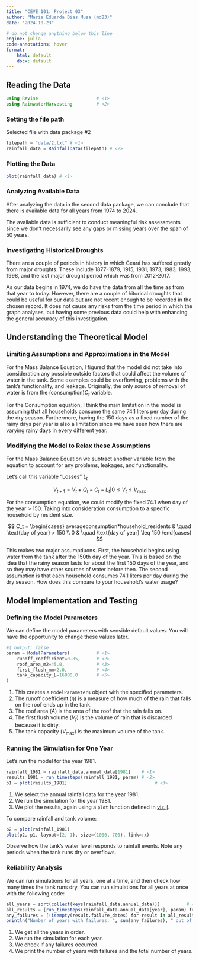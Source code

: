```yaml
---
title: "CEVE 101: Project 03"
author: "Maria Eduarda Dias Musa (md83)"
date: "2024-10-23"

# do not change anything below this line
engine: julia
code-annotations: hover
format:
    html: default
    docx: default
---
```


## Reading the Data 

```julia
using Revise                      # <1>
using RainwaterHarvesting         # <2>
```


### Setting the file path

Selected file with data package #2

```julia
filepath = "data/2.txt" # <1>   
rainfall_data = RainfallData(filepath) # <2>
```

### Plotting the Data

```julia
plot(rainfall_data) # <1>
```


### Analyzing Available Data

After analyzing the data in the second data package, we can conclude that there is available data for all years from 1974 to 2024.

The available data is sufficient to conduct meaningful risk assessments since we don't necessarily see any gaps or missing years over the span of 50 years.

### Investigating Historical Droughts  

There are a couple of periods in history in which Ceará has suffered greatly from major droughts. These include 1877-1879, 1915, 1931, 1973, 1983, 1993, 1998, and the last major drought period which was from 2012-2017. 

As our data begins in 1974, we do have the data from all the time as from that year to today. However, there are a couple of hitorical droughts that could be useful for our data but are not recent enough to be recorded in the chosen record. It does not cause any risks from the time period in which the graph analyses, but having some previous data could help with enhancing the general accuracy of this investigation. 

## Understanding the Theoretical Model

### Limiting Assumptions and Approximations in the Model

For the Mass Balance Equation, I figured that the model did not take into consideration any possible outside factors that could affect the volume of water in the tank. Some examples could be overflowing, problems with the tank's functionality, and leakage. Originally, the only source of removal of water is from the (consumption)$C_t$ variable. 

For the Consumption equation, I think the main limitation in the model is assuming that all households consume the same 74.1 liters per day during the dry season. Furthermore, having the 150 days as a fixed number of the rainy days per year is also a limitation since we have seen how there are varying rainy days in every different year. 


### Modifying the Model to Relax these Assumptions

For the Mass Balance Equation we subtract another variable from the equation to account for any problems, leakages, and functionality. 

Let's call this variable "Losses"
$L_t$

$$
V_{t+1} = V_t + Q_t - C_t - L_t| 0 \leq V_t \leq V_\text{max}
$$


For the consumption equation, we could modify the fixed 74.1 when day of the year > 150. Taking into consideration consumption to a specific household by resident size. 

$$
C_t = \begin{cases}
    averageconsumption*household_residents & \quad \text{day of year} > 150 \\
    0 & \quad \text{day of year} \leq 150
\end{cases}
$$

This makes two major assumptiuons.
First, the household begins using water from the tank after the 150th day of the year.
This is based on the idea that the rainy season lasts for about the first 150 days of the year, and so they may have other sources of water before then.
The second assumption is that each household consumes 74.1 liters per day during the dry season.
How does this compare to your household's water usage?

## Model Implementation and Testing

### Defining the Model Parameters

We can define the model parameters with sensible default values.
You will have the opportunity to change these values later.

```julia
#| output: false
param = ModelParameters(          # <1>
    runoff_coefficient=0.85,      # <2>
    roof_area_m2=45.0,            # <3>
    first_flush_mm=2.0,           # <4>
    tank_capacity_L=16000.0       # <5>
)
```

1. This creates a `ModelParameters` object with the specified parameters.
2. The runoff coefficient ($\eta$) is a measure of how much of the rain that falls on the roof ends up in the tank.
3. The roof area ($A$) is the area of the roof that the rain falls on.
4. The first flush volume ($V_f$) is the volume of rain that is discarded because it is dirty.
5. The tank capacity ($V_\text{max}$) is the maximum volume of the tank.

### Running the Simulation for One Year

Let's run the model for the year 1981.

```julia
rainfall_1981 = rainfall_data.annual_data[1981]    # <1>
results_1981 = run_timesteps(rainfall_1981, param) # <2>
p1 = plot(results_1981)                                 # <3>
```

1. We select the annual rainfall data for the year 1981.
2. We run the simulation for the year 1981.
3. We plot the results, again using a `plot` function defined in [viz.jl](./RainwaterHarvesting/src/viz.jl).

To compare rainfall and tank volume:

```julia
p2 = plot(rainfall_1981)
plot(p2, p1, layout=(2, 1), size=(1000, 700), link=:x)
```

Observe how the tank's water level responds to rainfall events.
Note any periods when the tank runs dry or overflows.

### Reliability Analysis

We can run simulations for all years, one at a time, and then check how many times the tank runs dry.
You can run simulations for all years at once with the following code:

```julia
all_years = sort(collect(keys(rainfall_data.annual_data)))          # <1>
all_results = [run_timesteps(rainfall_data.annual_data[year], param) for year in all_years]   # <2>
any_failures = [!isempty(result.failure_dates) for result in all_results]  # <3>
println("Number of years with failures: ", sum(any_failures), " out of ", length(all_years))  # <4>
```

1. We get all the years in order.
2. We run the simulation for each year.
3. We check if any failures occurred.
4. We print the number of years with failures and the total number of years.
